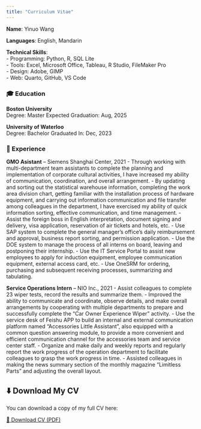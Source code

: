 ```yaml
---
title: "Curriculum Vitae"
---
```


**Name**: Yinuo Wang

**Languages**: English, Mandarin  

**Technical Skills**:  
- Programming: Python, R, SQL Lite  
- Tools: Excel, Microsoft Office, Tableau, R Studio, FileMaker Pro  
- Design: Adobe, GIMP  
- Web: Quarto, GitHub, VS Code  

### 🎓 Education
**Boston University**  
Degree: Master
Expected Graduation: Aug, 2025

**University of Waterloo**  
Degree: Bachelor
Graduated In: Dec, 2023

### 💼 Experience
**GMO Asistant** – Siemens Shanghai Center, 2021
- Through working with multi-department team assistants to complete the planning and implementation of corporate cultural activities, I have increased my ability of communication, coordination, and overall arrangement.
- By updating and sorting out the statistical warehouse information, completing the work area division chart, getting familiar with the installation process of hardware equipment, and carrying out information communication and file transfer among colleagues in the department, I have exercised my ability of quick information sorting, effective communication, and time management.
- Assist the foreign boss in English interpretation, document signing and delivery, visa application, reservation of air tickets and hotels, etc.
- Use SAP system to complete the general manager's office's daily reimbursement and approval, business report sorting, and permission application.
- Use the DOE system to manage the process of all interns on board, leaving and postponing their internship.
- Use the IT Service Portal to assist new employees to apply for induction equipment, employee communication equipment, external access card, etc.
- Use OneSRM for ordering, purchasing and subsequent receiving processes, summarizing and tabulating.

**Service Operations Intern** – NIO Inc., 2021 
- Assist colleagues to complete 23 wiper tests, record the results and summarize them.
- Improved the ability to communicate and coordinate, observe details, and make overall arrangements by cooperating with multiple departments to prepare and successfully complete the "Car Owner Experience Wiper" activity.
- Use the service desk of Feishu APP to build an internal and external communication platform named "Accessories Little Assistant", also equipped with a common question answering module, to provide a more convenient and efficient communication channel for the accessories team and service center staff.
- Organize and make daily and weekly reports and regularly report the work progress of the operation department to facilitate colleagues to grasp the work progress in time.
- Assisted colleagues in making the news summary section of the monthly magazine "Limitless Parts" and adjusting the overall layout.


## ⬇️ Download My CV

You can download a copy of my full CV here:

[📄 Download CV (PDF)](files/Yinuo%20Wang%20Resume.pdf.pdf){target="_blank"}